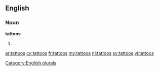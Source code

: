 ==English==

===Noun===
'''tattoos'''

# {{plural of|[[tattoo]]}}

[[Category:English plurals]]

[[ar:tattoos]]
[[cy:tattoos]]
[[fr:tattoos]]
[[my:tattoos]]
[[nl:tattoos]]
[[sv:tattoos]]
[[vi:tattoos]]